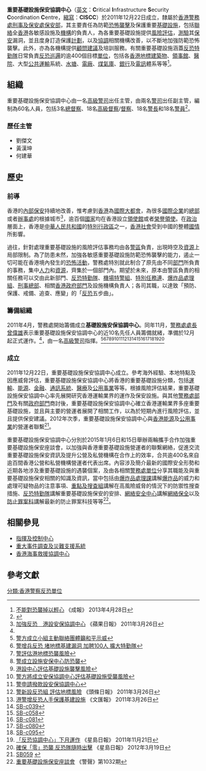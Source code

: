{{Pathnav|香港警務處|香港警務處架構|刑事及保安處|frame=1}}
{{Infobox law enforcement agency
|unit_name= 重要基礎設施保安協調中心<br />{{lang|en|Critical Infrastructure Security Coordination Centre}}
|image=
|caption=
|country= {{HK}}
|type=
|branch= [[香港警務處|香港警務處]][[刑事及保安處|刑事及保安處]][[香港警務處架構#乙部門|保安部]]
|dates= 2011年12月22日至今
|specialization= [[聯絡|聯絡]]各重要[[基礎設施|基礎設施]][[單位|單位]]、提供相關[[風險評估|風險評估]]、測驗[[保安|保安]]漏洞、度身訂造保護計劃、協調改善及提供顧問及培訓服務等
|command_structure= 
|size= 60名
|garrison= [[香港|香港]][[香港島|香港島]][[灣仔區|灣仔區]][[灣仔|灣仔]][[軍器廠街|軍器廠街]]1號[[香港警察總部|香港警察總部]][[警政大樓|警政大樓]]18樓
|ceremonial_chief=
|nickname= 
|motto= 
|colors=
|march=
|mascot=
|battles= 
|current_commander= [[黃漢坤|黃漢坤]][[總警司|總警司]]
|notable_commanders=
|anniversaries=
|decorations=
|identification_symbol=
|identification_symbol_label=
}}

'''重要基礎設施保安協調中心'''（[[英文|英文]]：'''C'''ritical '''I'''nfrastructure '''S'''ecurity '''C'''oordination '''C'''entre，[[縮寫|縮寫]]：'''CISCC'''）於2011年12月22日成立，隸屬於[[香港警務處|香港警務處]][[刑事及保安處|刑事及保安處]][[香港警務處架構#乙部門|保安部]]，其主要責任為防範[[恐怖襲擊|恐怖襲擊]]及保護重要[[基礎設施|基礎設施]]，包括[[聯絡|聯絡]]全[[香港|香港]]各敏感設施及[[機構|機構]]的負責人，為各重要基礎設施提供[[風險評估|風險評估]]，[[測驗|測驗]]其[[保安|保安]]漏洞，並且度身訂造保護[[計劃|計劃]]，以及[[協調|協調]]相關機構改善，以不斷地加強防範恐怖襲擊。此外，亦為各機構提供[[顧問|顧問]][[建議|建議]]及培訓服務。有關重要基礎設施涵蓋[[反恐特勤隊|反恐特勤隊]]日常負責[[反恐巡邏|反恐巡邏]]的逾400個目標[[單位|單位]]，包括各[[香港地標|香港地標]][[建築物|建築物]]、[[領事館|領事館]]、[[醫院|醫院]]、大型[[公共運輸|公共運輸]]系統、[[水塘|水塘]]、[[電廠|電廠]]、[[煤氣庫|煤氣庫]]、[[銀行|銀行]]及[[電訊|電訊]]體系等等<ref>[http://www.singpao.com/xw/yw/201304/t20130428_432077.html 不能對恐襲掉以輕心]{{dead link|date=2018年4月 |bot=InternetArchiveBot |fix-attempted=yes }} 《成報》 2013年4月28日</ref>。

== 組織 ==
重要基礎設施保安協調中心由一名[[高級警司|高級警司]]出任主管，由兩名[[警司|警司]]出任副主管，編制為60名人員，包括3名[[總督察|總督察]]、18名[[高級督察|高級督察]]/[[警務督察|督察]]、18名[[警長|警長]]和18名[[警員_(香港)|警員]]<ref>{{Cite web |url=http://www.legco.gov.hk/yr11-12/chinese/fc/fc/w_q/sb-c.pdf |title=審核2012-13年度開支預算 第115頁 |accessdate=2012-03-29 |archive-date=2012-08-23 |archive-url=https://web.archive.org/web/20120823154135/http://www.legco.gov.hk/yr11-12/chinese/fc/fc/w_q/sb-c.pdf |dead-url=no }}</ref>。

=== 歷任主管 ===
{{動態列表}}
*劉傑文
*黃漢坤
*何建華

==歷史==
===前導===
香港的[[內部保安|內部保安]]持續地改善，惟考慮到[[香港|香港]]為[[國際大都會|國際大都會]]，為很多[[國際企業|國際企業]]的[[總部|總部]]或者[[辦事處|辦事處]]的根據城市<ref name="#1">[http://hk.apple.nextmedia.com/news/art/20110326/15110049 加強反恐　港設安保協調中心] {{Wayback|url=http://hk.apple.nextmedia.com/news/art/20110326/15110049 |date=20141223064502 }} 《蘋果日報》 2011年3月26日</ref>，逾百個[[國家|國家]]均在香港設立[[領使館|領使館]]或者[[榮譽領使|榮譽領使]]。在[[政治|政治]]層面上，香港是[[中華人民共和國|中華人民共和國]]的[[特別行政區|特別行政區]]之一，[[香港社會|香港社會]]受到中國的整體[[國情|國情]]所影響。

過往，針對處理重要基礎設施的風險評估事務均由各[[警區|警區]]負責，出現時空及[[資源|資源]]上局部限制。為了防患未然，加強各敏感重要基礎設施防範恐怖襲擊的能力，遏止一切可能在香港境內發生的[[恐怖活動|恐怖活動]]，警務處特別就此制合了原先由不同[[香港警務處架構|部門]]所負責的事務，集中[[人力|人力]]和[[資源|資源]]，齊集於一個部門內。期望於未來，原本由警區負責的相關任務可以交由此新部門、[[反恐特勤隊|反恐特勤隊]]、[[機場特警組|機場特警組]]、[[特別任務連|特別任務連]]、[[爆炸品處理組|爆炸品處理組]]、[[刑事總部|刑事總部]]、相關[[香港政府部門|香港政府部門]]及設施機構負責人；各司其職，以達致「預防、保護、戒備、追查、應變」的「[[反恐|反恐]]五步曲」。

===籌備組織===
2011年4月，警務處開始籌備成立'''基礎設施安保協調中心'''。同年11月，[[警務處處長|警務處處長]][[曾偉雄|曾偉雄]]表示重要基礎設施保安協調中心的近10名先任人員籌備就緒，準備於12月起正式運作。<ref name="#1"/>，由一名[[高級警司|高級警司]]指揮。<ref>[http://hk.news.yahoo.com/article/110325/18/ng2r.html 警方成立小組主動聯絡團體籲和平示威]{{dead link|date=十一月 2017 |bot=InternetArchiveBot }}</ref><ref>[http://hk.news.yahoo.com/article/110325/4/nge6.html 警增兵反恐 堵地標基建漏洞 加聘100人 擴大特勤隊]{{dead link|date=十一月 2017 |bot=InternetArchiveBot }}</ref><ref>[http://hk.news.yahoo.com/article/110325/3/nggq.html 警評估港地標恐襲風險]{{dead link|date=十一月 2017 |bot=InternetArchiveBot }}</ref><ref>[http://hk.news.yahoo.com/article/110325/4/ng1e.html 警成立設施安保中心防恐襲]{{dead link|date=十一月 2017 |bot=InternetArchiveBot }}</ref><ref>[http://hk.news.yahoo.com/article/110325/3/ng0g.html 港設中心評估基礎設施襲擊風險]{{dead link|date=十一月 2017 |bot=InternetArchiveBot }}</ref><ref>[http://hk.news.yahoo.com/article/110326/18/ngqq.html 警方將成立安保協調中心評估基礎設施受襲風險]{{dead link|date=十一月 2017 |bot=InternetArchiveBot }}</ref><ref>[http://hk.news.yahoo.com/article/110326/4/ngr7.html 警申請撥款設安保協調中心]{{dead link|date=十一月 2017 |bot=InternetArchiveBot }}</ref><ref>[http://news.hkheadline.com/dailynews/content_hk/2011/03/26/143350.asp 警新設反恐組 評估地標風險] {{Wayback|url=http://news.hkheadline.com/dailynews/content_hk/2011/03/26/143350.asp |date=20190630231433 }} 《頭條日報》 2011年3月26日</ref><ref>[http://paper.wenweipo.com/2011/03/26/HK1103260026.htm 港警增反恐人手保護基建設施] {{Wayback|url=http://paper.wenweipo.com/2011/03/26/HK1103260026.htm |date=20111228195459 }} 《文匯報》 2011年3月26日</ref><ref>[http://www.police.gov.hk/ppp_tc/01_about_us/doc/1112/SB-c039.pdf SB-c039]{{dead link|date=十一月 2017 |bot=InternetArchiveBot }}</ref><ref>[http://www.police.gov.hk/ppp_tc/01_about_us/doc/1112/SB-c058.pdf SB-c058]{{dead link|date=十一月 2017 |bot=InternetArchiveBot }}</ref><ref>[http://www.police.gov.hk/ppp_tc/01_about_us/doc/1112/SB-c081.pdf SB-c081]{{dead link|date=十一月 2017 |bot=InternetArchiveBot }}</ref><ref>[http://www.police.gov.hk/ppp_tc/01_about_us/doc/1112/SB-c080.pdf SB-c080]{{dead link|date=十一月 2017 |bot=InternetArchiveBot }}</ref><ref>[http://www.police.gov.hk/ppp_tc/01_about_us/doc/1112/SB-c095.pdf SB-c095]{{dead link|date=十一月 2017 |bot=InternetArchiveBot }}</ref><ref>[http://hk.news.yahoo.com/反恐協調中心-下月運作-221028485.html 「反恐協調中心」下月運作] {{Wayback|url=http://hk.news.yahoo.com/%E5%8F%8D%E6%81%90%E5%8D%94%E8%AA%BF%E4%B8%AD%E5%BF%83-%E4%B8%8B%E6%9C%88%E9%81%8B%E4%BD%9C-221028485.html |date=20190630231433 }} 《星島日報》 2011年11月21日</ref><ref>[http://news.singtao.ca/toronto/2012-03-19/hongkong1332146496d3761025.html 確保「零」恐襲 反恐隊隨時出擊] {{Wayback|url=http://news.singtao.ca/toronto/2012-03-19/hongkong1332146496d3761025.html |date=20131225022952 }} 《星島日報》 2012年3月19日</ref>

=== 成立 ===
2011年12月22日，重要基礎設施保安協調中心成立。參考海外經驗、本地特點及因應威脅評估，重要基礎設施保安協調中心將香港的重要基礎設施分類，包括[[運輸|運輸]]、[[能源|能源]]、[[金融|金融]]、[[通訊|通訊]][[系統|系統]]、[[醫療|醫療]]及[[公用事業|公用事業]]等等。根據風險評估結果，重要基礎設施保安協調中心率先展開研究香港運輸業界的運作及保安設施。與其他[[香港警務處架構|警務處部門]]及有關[[香港政府部門|政府部門]]商討後，重要基礎設施保安協調中心確立香港運輸業界多座重要基礎設施，並且與主要的營運者展開了相關工作，以為於短期內進行風險評估，並且提供保安建議。2012年次季，重要基礎設施保安協調中心與[[香港能源|香港能源]]及[[公用事業|公用事業]]的營運者聯繫<ref>[http://www.police.gov.hk/ppp_tc/11_useful_info/doc/1213/SB-c059.pdf SB059] {{webarchive|url=https://web.archive.org/web/20140415104111/http://www.police.gov.hk/ppp_tc/11_useful_info/doc/1213/SB-c059.pdf |date=2014-04-15 }}</ref>。

重要基礎設施保安協調中心分別於2015年1月6日和15日舉辦兩輪攜手合作加強重要基礎設施保安座談會，以加強與香港重要基礎設施營運者的聯繫網絡，促進交流重要基礎設施保安資訊及提升公營及私營機構在合作上的效率，合共逾400名來自逾百間香港公營和私營機構營運者代表出席。內容涉及簡介最新的國際安全形勢和近期各地涉及重要基礎設施的遇襲個案，及由各相關[[香港警務處架構|警務處單位]]分享其職能及與重要基礎設施保安相關的知識及資訊，當中包括由[[爆炸品處理課|爆炸品處理課]]講解[[爆炸品|爆炸品]]的威力和處理可疑物品的注意事項、[[重點及搜查組|重點及搜查組]]講解在高風險威脅的情況下的防禦性搜查措施、[[反恐特勤隊|反恐特勤隊]]講解重要基礎設施保安的安排、[[網絡安全中心|網絡安全中心]]講解[[網絡保全|網絡保全]]以及[[防止罪案科|防止罪案科]]講解最新的防止罪案科技等等<ref>[http://www.police.gov.hk/offbeat/1032/chi/2352.html 重要基礎設施保安座談會] {{Wayback|url=http://www.police.gov.hk/offbeat/1032/chi/2352.html |date=20191005094959 }} 《警聲》第1032期</ref>。

== 相關參見 ==
*[[指揮及控制中心|指揮及控制中心]]
*[[重大事件調查及災難支援系統|重大事件調查及災難支援系統]]
*[[香港海事救援協調中心|香港海事救援協調中心]]

== 參考文獻 ==
{{reflist|2}}

{{香港警務處架構}}

[[分類:香港警察反恐單位|分類:香港警察反恐單位]]